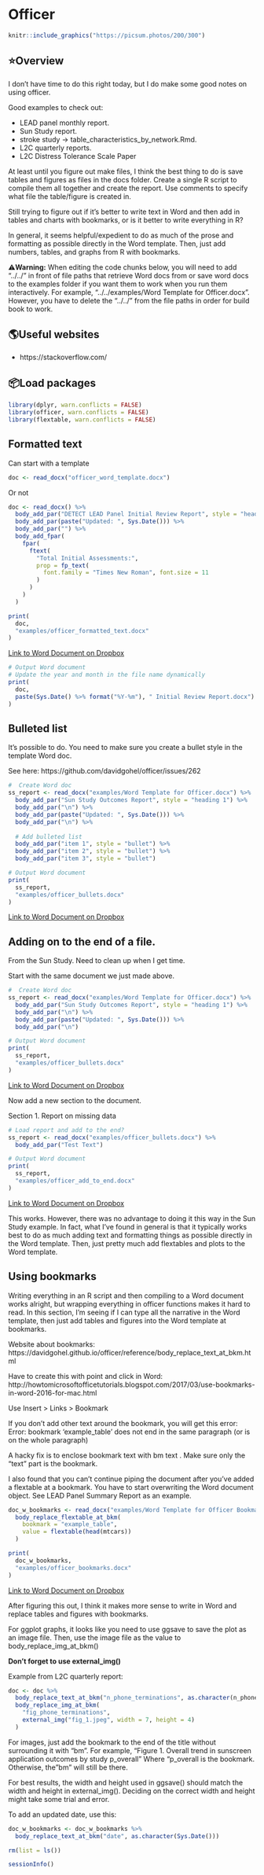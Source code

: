 # Officer

<!--
Hidden comments placeholder
-->

```r
knitr::include_graphics("https://picsum.photos/200/300")
```

## ⭐️Overview

I don't have time to do this right today, but I do make some good notes on using officer. 

Good examples to check out:

* LEAD panel monthly report.    
* Sun Study report.    
* stroke study -> table_characteristics_by_network.Rmd.    
* L2C quarterly reports.    
* L2C Distress Tolerance Scale Paper    

At least until you figure out make files, I think the best thing to do is save tables and figures as files in the docs folder. Create a single R script to compile them all together and create the report. Use comments to specify what file the table/figure is created in.

Still trying to figure out if it's better to write text in Word and then add in tables and charts with bookmarks, or is it better to write everything in R?

In general, it seems helpful/expedient to do as much of the prose and formatting as possible directly in the Word template. Then, just add numbers, tables, and graphs from R with bookmarks. 

<p class="warning"> ⚠️**Warning:** When editing the code chunks below, you will need to add "../../" in front of file paths that retrieve Word docs from or save word docs to the examples folder if you want them to work when you run them interactively. For example, "../../examples/Word Template for Officer.docx". However, you have to delete the "../../" from the file paths in order for build book to work. </p>

## 🌎Useful websites

* https://stackoverflow.com/


## 📦Load packages

```r
library(dplyr, warn.conflicts = FALSE)
library(officer, warn.conflicts = FALSE)
library(flextable, warn.conflicts = FALSE)
```


## Formatted text

Can start with a template

```r
doc <- read_docx("officer_word_template.docx")
```

Or not

```r
doc <- read_docx() %>%
  body_add_par("DETECT LEAD Panel Initial Review Report", style = "heading 1") %>%
  body_add_par(paste("Updated: ", Sys.Date())) %>%
  body_add_par("") %>%
  body_add_fpar(
    fpar(
      ftext(
        "Total Initial Assessments:",
        prop = fp_text(
          font.family = "Times New Roman", font.size = 11
        )
      )
    )
  )
```

```r
print(
  doc, 
  "examples/officer_formatted_text.docx"
)
```

[Link to Word Document on Dropbox](https://www.dropbox.com/s/3f8c0omkfahdc8l/officer_formatted_text.docx?dl=0)

```r
# Output Word document
# Update the year and month in the file name dynamically
print(
  doc, 
  paste(Sys.Date() %>% format("%Y-%m"), " Initial Review Report.docx")
)
```


## Bulleted list

It's possible to do. You need to make sure you create a bullet style in the template Word doc.

See here: https://github.com/davidgohel/officer/issues/262

```r
#  Create Word doc
ss_report <- read_docx("examples/Word Template for Officer.docx") %>%
  body_add_par("Sun Study Outcomes Report", style = "heading 1") %>% 
  body_add_par("\n") %>% 
  body_add_par(paste("Updated: ", Sys.Date())) %>% 
  body_add_par("\n") %>% 
  
  # Add bulleted list
  body_add_par("item 1", style = "bullet") %>%
  body_add_par("item 2", style = "bullet") %>%
  body_add_par("item 3", style = "bullet")
```

```r
# Output Word document
print(
  ss_report, 
  "examples/officer_bullets.docx"
)
```

[Link to Word Document on Dropbox](https://www.dropbox.com/s/qc57o5oa54hqnev/officer_bullets.docx?dl=0)


## Adding on to the end of a file. 

From the Sun Study. Need to clean up when I get time.

Start with the same document we just made above. 

```r
#  Create Word doc
ss_report <- read_docx("examples/Word Template for Officer.docx") %>%
  body_add_par("Sun Study Outcomes Report", style = "heading 1") %>% 
  body_add_par("\n") %>% 
  body_add_par(paste("Updated: ", Sys.Date())) %>% 
  body_add_par("\n")
```

```r
# Output Word document
print(
  ss_report, 
  "examples/officer_bullets.docx"
)
```

[Link to Word Document on Dropbox](https://www.dropbox.com/s/qc57o5oa54hqnev/officer_bullets.docx?dl=0)

Now add a new section to the document. 

Section 1. Report on missing data 

```r
# Load report and add to the end?
ss_report <- read_docx("examples/officer_bullets.docx") %>%
  body_add_par("Test Text")
```

```r
# Output Word document
print(
  ss_report, 
  "examples/officer_add_to_end.docx"
)
```

[Link to Word Document on Dropbox](https://www.dropbox.com/s/ucnt8pm3r28qj42/officer_add_to_end.docx?dl=0)

This works. However, there was no advantage to doing it this way in the Sun Study example. In fact, what I've found in general is that it typically works best to do as much adding text and formatting things as possible directly in the Word template. Then, just pretty much add flextables and plots to the Word template. 


## Using bookmarks

Writing everything in an R script and then compiling to a Word document works alright, but wrapping everything in officer functions makes it hard to read. In this section, I'm seeing if I can type all the narrative in the Word template, then just add tables and figures into the Word template at bookmarks.

Website about bookmarks: https://davidgohel.github.io/officer/reference/body_replace_text_at_bkm.html

Have to create this with point and click in Word: http://howtomicrosoftofficetutorials.blogspot.com/2017/03/use-bookmarks-in-word-2016-for-mac.html

Use Insert > Links > Bookmark

If you don't add other text around the bookmark, you will get this error: Error: bookmark 'example_table' does not end in the same paragraph (or is on the whole paragraph)

A hacky fix is to enclose bookmark text with bm text <bm>. Make sure only the "text" part is the bookmark.

I also found that you can't continue piping the document after you've added a flextable at a bookmark. You have to start overwriting the Word document object. See LEAD Panel Summary Report as an example.

```r
doc_w_bookmarks <- read_docx("examples/Word Template for Officer Bookmarks.docx") %>% 
  body_replace_flextable_at_bkm(
    bookmark = "example_table",
    value = flextable(head(mtcars))
  )

print(
  doc_w_bookmarks,
  "examples/officer_bookmarks.docx"
)
```

[Link to Word Document on Dropbox](https://www.dropbox.com/s/drgw3okcqwp9eqy/officer_bookmarks.docx?dl=0)

After figuring this out, I think it makes more sense to write in Word and replace tables and figures with bookmarks.

For ggplot graphs, it looks like you need to use ggsave to save the plot as an image file. Then, use the image file as the value to body_replace_img_at_bkm()

**Don't forget to use external_img()**

Example from L2C quarterly report: 

```r
doc <- doc %>% 
  body_replace_text_at_bkm("n_phone_terminations", as.character(n_phone_terminations)) %>% 
  body_replace_img_at_bkm(
    "fig_phone_terminations", 
    external_img("fig_1.jpeg", width = 7, height = 4)
  )
```


For images, just add the bookmark to the end of the title without surrounding it with "bm". For example, "Figure 1. Overall trend in sunscreen application outcomes by study p_overall" Where "p_overall is the bookmark. Otherwise, the "bm" will still be there.

For best results, the width and height used in ggsave() should match the width and height in external_img(). Deciding on the correct width and height might take some trial and error.

To add an updated date, use this:

```r
doc_w_bookmarks <- doc_w_bookmarks %>% 
  body_replace_text_at_bkm("date", as.character(Sys.Date()))
```


<!--
Clean up and add session info
-->

```r
rm(list = ls())
```

```r
sessionInfo()
```
